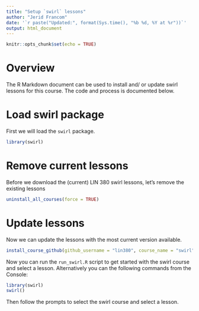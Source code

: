 ```yaml
---
title: "Setup `swirl` lessons"
author: "Jerid Francom"
date: '`r paste("Updated:", format(Sys.time(), "%b %d, %Y at %r"))`'
output: html_document
---
```


```r
knitr::opts_chunk$set(echo = TRUE)
```

# Overview

The R Markdown document can be used to install and/ or update swirl lessons for this course. The code and process is documented below. 

# Load swirl package

First we will load the `swirl` package.

```r
library(swirl)
```

# Remove current lessons

Before we download the (current) LIN 380 swirl lessons, let's remove the existing lessons

```r
uninstall_all_courses(force = TRUE)
```

# Update lessons

Now we can update the lessons with the most current version available. 

```r
install_course_github(github_username = "lin380", course_name = "swirl")
```

Now you can run the `run_swirl.R` script to get started with the swirl course and select a lesson. Alternatively you can the following commands from the Console: 

```r
library(swirl)
swirl()
```

Then follow the prompts to select the swirl course and select a lesson.
